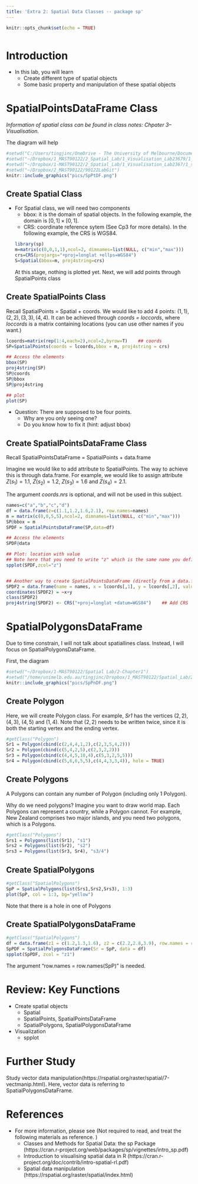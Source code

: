 ```yaml
---
title: 'Extra 2: Spatial Data Classes -- package sp'
---
```


<div style="margin-bottom:50px;">
```r
knitr::opts_chunk$set(echo = TRUE)
```
</div>



# Introduction


* In this lab, you will learn 
  + Create different type of spatial objects
  + Some basic property and manipulation of these spatial objects



# SpatialPointsDataFrame Class 


*Information of spatial class can be found in class notes: Chpater 3--Visualisation.*

The diagram will help
```r
#setwd("C:/Users/tingjinc/OneDrive - The University of Melbourne/Documents/GitFile/90122Lab")
#setwd("~/Dropbox/1_MAST90122/2_Spatial_Lab/1_Visualisation_Lab23679/1_sp")
#setwd("~/Dropbox/1-MAST90122/2_Spatial_Lab/1_Visualisation_Lab2367/1_sp")
#setwd("~/Dropbox/2_MAST90122/90122LabGit")
knitr::include_graphics("pics/SpPtDF.png")
```

## Create Spatial Class
* For Spatial class, we will need two components
  + bbox: it is the domain of spatial objects. In the following example, the domain is $[0,1]\times [0,1]$.
  + CRS: coordinate reference sytem (See Cp3 for more details). In the following example, the CRS is WGS84. 
```r
library(sp)
m=matrix(c(0,0,1,1),ncol=2, dimnames=list(NULL, c("min","max")))  
crs=CRS(projargs="+proj=longlat +ellps=WGS84")    
S=Spatial(bbox=m, proj4string=crs)
```
At this stage, nothing is plotted yet. Next, we will add points through SpatialPoints class

## Create SpatialPoints Class
Recall SpatialPoints = Spatial + coords. We would like to add 4 points:  $(1,1), (2,2), (3,3), (4,4)$. It can be achieved through *coords = loccords*, where *loccords* is a matrix containing locations (you can use other names if you want.)
```r
lcoords=matrix(rep(1:4,each=2),ncol=2,byrow=T)    ## coords
SP=SpatialPoints(coords = lcoords,bbox = m, proj4string = crs)

## Access the elements
bbox(SP)
proj4string(SP)
SP@coords
SP@bbox
SP@proj4string
```

```r
## plot
plot(SP)
```

* Question: There are supposed to be four points.
  + Why are you only seeing one?
  + Do you know how to fix it (hint: adjust bbox)

## Create SpatialPointsDataFrame Class
Recall SpatialPointsDataFrame = SpatialPoints + data.frame

Imagine we would like to add attribute to SpatialPoints. The way to achieve this is through data.frame. For example, we would like to assign attribute $Z(s_1)=1.1$, $Z(s_2)=1.2$, $Z(s_3)=1.6$ and $Z(s_4)=2.1$. 

The argument *coords.nrs* is optional, and will not be used in this subject. 
```r
names=c("a","b","c","d")
df = data.frame(z=c(1.1,1.2,1.6,2.1), row.names=names)
m = matrix(c(0,0,5,5),ncol=2, dimnames=list(NULL, c("min","max")))  
SP@bbox = m
SPDF = SpatialPointsDataFrame(SP,data=df)

## Access the elements
SPDF@data

## Plot: location with value
## Note here that you need to write "z" which is the same name you defined in df. 
spplot(SPDF,zcol="z")


## Another way to create SpatialPointsDataFrame (directly from a data.frame)
SPDF2 = data.frame(name = names, x = lcoords[,1], y = lcoords[,2], value = df )
coordinates(SPDF2) = ~x+y
class(SPDF2)
proj4string(SPDF2) <- CRS("+proj=longlat +datum=WGS84")    ## Add CRS
```


# SpatialPolygonsDataFrame

Due to time constrain, I will not talk about spatiallines class. Instead, I will focus on SpatialPolygonsDataFrame. 

First, the diagram
```r
#setwd("~/Dropbox/1-MAST90122/Spatial Lab/2-Chapter1")
#setwd("/home/unimelb.edu.au/tingjinc/Dropbox/1_MAST90122/Spatial_Lab/2_Chapter1")
knitr::include_graphics("pics/SpPnDF.png")
```

## Create Polygon

Here, we will create Polygon class. For example, *Sr1* has the vertices $(2,2)$, $(4,3)$, $(4,5)$ and $(1,4)$. Note that $(2,2)$ needs to be written twice, since it is both the starting vertex and the ending vertex. 
```r
#getClass("Polygon")
Sr1 = Polygon(cbind(c(2,4,4,1,2),c(2,3,5,4,2)))
Sr2 = Polygon(cbind(c(5,4,2,5),c(2,3,2,2)))
Sr3 = Polygon(cbind(c(4,4,5,10,4),c(5,3,2,5,5)))
Sr4 = Polygon(cbind(c(5,6,6,5,5),c(4,4,3,3,4)), hole = TRUE)
```


## Create Polygons
A Polygons can contain any number of Polygon (including only 1 Polygon). 

Why do we need polygons? Imagine you want to draw world map. Each Polygons can represent a country, while a Polygon cannot. For example, New Zealand comprises two major islands, and you need two polygons, which is a Polygons. 
```r
#getClass("Polygons")
Srs1 = Polygons(list(Sr1), "s1")
Srs2 = Polygons(list(Sr2), "s2")
Srs3 = Polygons(list(Sr3, Sr4), "s3/4")
```

## Create SpatialPolygons
```r
#getClass("SpatialPolygons")
SpP = SpatialPolygons(list(Srs1,Srs2,Srs3), 1:3)
plot(SpP, col = 1:3, bg="yellow")
```
Note that there is a hole in one of Polygons

## Create SpatialPolygonsDataFrame
```r
#getClass("SpatialPolygons")
df = data.frame(z1 = c(1.2,1.3,1.6), z2 = c(2.2,2.8,3.9), row.names = row.names(SpP))
SpPDF = SpatialPolygonsDataFrame(Sr = SpP, data = df)
spplot(SpPDF, zcol = "z1")
```
The argument "row.names = row.names(SpP)" is needed.  





# Review: Key Functions
* Create spatial objects
  + Spatial
  + SpatialPoints, SpatialPointsDataFrame
  + SpatialPolygons, SpatialPolygonsDataFrame
* Visualization
  + spplot


# Further Study

Study vector data manipulation(https://rspatial.org/raster/spatial/7-vectmanip.html). Here, vector data is referring to SpatialPolygonsDataFrame. 


# References
* For more information, please see (Not required to read, and treat the following materials as reference. )
  + Classes and Methods for Spatial Data: the sp Package (https://cran.r-project.org/web/packages/sp/vignettes/intro_sp.pdf)
  + Introduction to visualising spatial data in R
(https://cran.r-project.org/doc/contrib/intro-spatial-rl.pdf)
  + Spatial data manipulation
(https://rspatial.org/raster/spatial/index.html)

